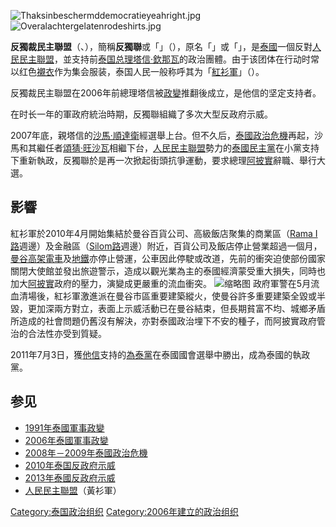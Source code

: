{{Multiple issues|
{{Unreferenced|time=2021-01-23T11:43:39+00:00}}
{{copy edit|auto}}
}}
{{noteTA
|1=zh-cn:他信·西那瓦; zh-hk:他信·西那瓦; zh-tw:塔克辛·欽那瓦; zh-sg:达信·钦那瓦;
|2=zh-cn:他信; zh-hk:他信; zh-tw:塔克辛; zh-sg:达信;
|3=zh-cn:阿披实·威差奇瓦; zh-hk:阿披實·威差奇瓦; zh-tw:艾比希; zh-sg:阿比昔·维乍集瓦;
|4=zh-cn:阿披实; zh-hk:阿披實; zh-tw:艾比希; zh-sg:阿比昔;
|5=塔信·欽那瓦=>zh-cn:他信·西那瓦;塔信·欽那瓦=>zh-hk:他信·西那瓦;塔信·欽那瓦=>zh-tw:塔克辛·欽那瓦;塔信·欽那瓦=>zh-sg:达信·钦那瓦;塔信·欽那瓦=>zh-mo:他信·西那瓦;
|6=塔信=>zh-cn:他信;塔信=>zh-hk:他信;塔信=>zh-sg:达信;塔信=>zh-mo:他信;
}}

{{Infobox Non-profit
| Non-profit_name = 反獨裁民主聯盟
| Non-profit_logo = [[File:UDD_Crest.png|File:UDD Crest.png]]
| vector_logo = 
| Non-profit_type = [[壓力團體|壓力團體]]、政治團體
| founded_date = 2006年
| founder = 
| location = 
| origins = 
| key_people =
<li>維拉（Veera Musikapong）
<li>納塔兀（Nattawut Saikua）
<li>Charan Ditthapichai
<li>溫格（Weng Tohjirakarn）
<li>賈圖朋（Jatuporn Promphan）
| area_served = {{THA}}
| method =
| revenue =
| num_volunteers = 
| owner = 
| Non-profit_slogan =
| homepage = {{url|http://redtoday.net}}
| tax_exempt = 
| dissolved = 
| footnotes = 
| focus =
}}

[[File:Thaksinbeschermddemocratieyeahright.jpg|thumb]]
[[File:Overalachtergelatenrodeshirts.jpg|thumb]]

'''反獨裁民主聯盟'''（{{lang-th|แนวร่วมประชาธิปไตยต่อต้านเผด็จการแห่งชาติ}}、{{lang-en|National United Front of Democracy Against Dictatorship}}），簡稱'''反獨聯'''或「{{lang|en|UDD}}」（{{lang|th|นปช}}），原名「{{lang|en|Democratic Alliance Against Dictatorship}}」或「{{lang|en|DAAD}}」，是[[泰國|泰國]]一個反對[[人民民主聯盟|人民民主聯盟]]，並支持前[[泰国总理|泰国总理]][[塔信·欽那瓦|塔信·欽那瓦]]的政治團體。由于该团体在行动时常以红色[[襯衣|襯衣]]作为集会服装，泰国人民一般称呼其为「[[紅衫軍|紅衫軍]]」（{{lang|th|เสื้อแดง}}）。

反獨裁民主聯盟在2006年前總理塔信被[[2006年泰國軍事政變|政變]]推翻後成立，是他信的坚定支持者。

在时长一年的軍政府統治時期，反獨聯組織了多次大型反政府示威。

2007年底，親塔信的[[沙馬·順達衛|沙馬·順達衛]]經選舉上台。但不久后，[[2008年－2009年泰國政治危機|泰國政治危機]]再起，沙馬和其繼任者[[頌猜·旺沙瓦|頌猜·旺沙瓦]]相繼下台，[[人民民主聯盟|人民民主聯盟]]勢力的[[泰國民主黨|泰國民主黨]]在小黨支持下重新執政，反獨聯於是再一次掀起街頭抗爭運動，要求總理[[阿披實|阿披實]]辭職、舉行大選。

== 影響 ==
{{main|2010年泰国反政府示威}}
紅衫軍於2010年4月開始集結於曼谷百貨公司、高級飯店聚集的商業區（[[拍喃一路|Rama I 路]]週邊）及金融區（[[是隆路|Silom路]]週邊）附近，百貨公司及飯店停止營業超過一個月，[[曼谷大眾運輸系統|曼谷高架電車]]及[[曼谷地鐵|地鐵]]亦停止營運，公車因此停駛或改道，先前的衝突迫使部份國家關閉大使館並發出旅遊警示，造成以觀光業為主的泰國經濟蒙受重大損失，同時也加大[[阿披實|阿披實]]政府的壓力，演變成更嚴重的流血衝突。
[[File:2010_0320_bkk_red_shirt_demonstration_01.jpg|缩略图]]
政府軍警在5月流血清場後，紅衫軍激進派在曼谷市區重要建築縱火，使曼谷許多重要建築全毀或半毀，更加深兩方對立，表面上示威活動已在曼谷結束，但長期貧富不均、城鄉矛盾所造成的社會問題仍舊沒有解決，亦對泰國政治埋下不安的種子，而阿披實政府管治的合法性亦受到質疑。

2011年7月3日，獲[[他信|他信]]支持的[[為泰黨|為泰黨]]在泰國國會選舉中勝出，成為泰國的執政黨。

== 参见 ==
* [[1991年泰國軍事政變|1991年泰國軍事政變]]
* [[2006年泰國軍事政變|2006年泰國軍事政變]]
* [[2008年－2009年泰國政治危機|2008年－2009年泰國政治危機]]
* [[2010年泰国反政府示威|2010年泰国反政府示威]]
* [[2013年泰國反政府示威|2013年泰國反政府示威]]
* [[人民民主聯盟|人民民主聯盟]]（黃衫軍）

[[Category:泰国政治组织|Category:泰国政治组织]]
[[Category:2006年建立的政治组织|Category:2006年建立的政治组织]]